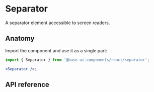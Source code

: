 # Separator

<Subtitle>A separator element accessible to screen readers.</Subtitle>

<Meta
  name="description"
  content="A high-quality, unstyled React separator component that is accessible to screen readers."
/>

<Demo path="./demos/hero" />

## Anatomy

Import the component and use it as a single part:

```jsx title="Anatomy"
import { Separator } from '@base-ui-components/react/separator';

<Separator />;
```

## API reference


<TypesSeparator />
